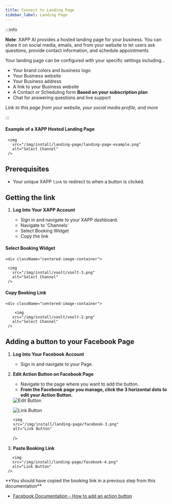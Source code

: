 ```yaml
---
title: Connect to Landing Page
sidebar_label: Landing Page
---
```


:::info

**Note**: XAPP AI provides a hosted landing page for your business. You can share it on social media, emails, and from your website to let users ask questions, provide contact information, and schedule appointments


Your landing page can be configured with your specific settings including... 
- Your brand colors and business logo
- Your Business website
- Your Business address
- A link to your Business website
- A Contact or Scheduling form **Based on your subscription plan**
- Chat for answering questions and live support


*Link to this page from your website, your social media profile, and more*

:::

  <h4>Example of a XAPP Hosted Landing Page</h4>

   <div className="centered-image-container">
     
     <img
       src="/img/install/landing-page/landing-page-example.png"
       alt="Select Channel"
     />

   </div>

  

## Prerequisites

- Your unique XAPP `link` to redirect to when a button is clicked.

## Getting the link

1. **Log Into Your XAPP Account**

   - Sign in and navigate to your XAPP dashboard.
   - Navigate to 'Channels'
   - Select Booking Widget
   - Copy the link

<div className="centered-image-container">
 <h4>Select Booking Widget</h4>
     </div>
   
    <div className="centered-image-container">
     
     <img
       src="/img/install/voolt/voolt-3.png"
       alt="Select Channel"
     />
   
   </div>

 <div className="centered-image-container">
   <h4>Copy Booking Link</h4>
 </div>


    <div className="centered-image-container">
    
        <img
       src="/img/install/voolt/voolt-2.png"
       alt="Select Channel"
     />
   </div>
   

## Adding a button to your Facebook Page

1. **Log Into Your Facebook Account**

   - Sign in and navigate to your Page.

2. **Edit Action Button on Facebook Page**

    - Navigate to the page where you want to add the button.
    - **From the Facebook page you manage, click the 3 horizontal dots to edit your Action Button.**

     <div className="centered-image-container">
     <img
       src="/img/install/landing-page/facebook-1.png"
       alt="Edit Button"
     />
   
   </div>

   <div className="centered-image-container">
   
      <img
       src="/img/install/landing-page/facebook-2.png"
       alt="Link Button"
     />
      
   </div>

   <div className="centered-image-container">

       <img
       src="/img/install/landing-page/facebook-3.png"
       alt="Link Button"
     />
   </div>

3. **Paste Booking Link**

 <div className="centered-image-container">

       <img
       src="/img/install/landing-page/facebook-4.png"
       alt="Link Button"
     />
   </div>
   **You should have copied the booking link in a previous step from this documentation**

- [Facebook Documentation - How to add an action button](https://www.facebook.com/help/www/1638565256396310?_rdr)
